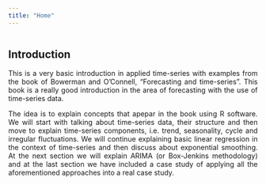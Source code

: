 ```yaml
---
title: "Home"
---
```

<style>
body {
text-align: justify}
</style>

```
```

## Introduction

This is a very basic introduction in applied time-series with examples from the book of Bowerman and O'Connell, "Forecasting and time-series". This book is a really good introduction in the area of forecasting with the use of time-series data. 

The idea is to explain concepts that apepar in the book using R software. We will start with talking about time-series data, their structure and then move to explain time-series components, i.e. trend, seasonality, cycle and irregular fluctuations. We will continue explaining basic linear regression in the context of time-series and then discuss about exponential smoothing. At the next section we will explain ARIMA (or Box-Jenkins methodology) and at the last section we have included a case study of applying all the aforementioned approaches into a real case study. 

```
```

